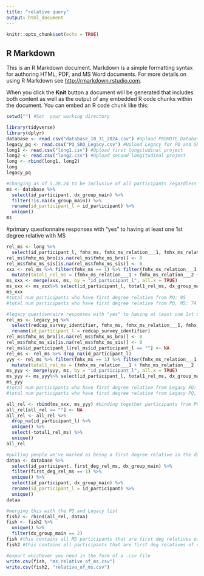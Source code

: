 ```yaml
---
title: "relative query"
output: html_document
---
```


```r
knitr::opts_chunk$set(echo = TRUE)
```

## R Markdown

This is an R Markdown document. Markdown is a simple formatting syntax for authoring HTML, PDF, and MS Word documents. For more details on using R Markdown see <http://rmarkdown.rstudio.com>.

When you click the **Knit** button a document will be generated that includes both content as well as the output of any embedded R code chunks within the document. You can embed an R code chunk like this:


```r
setwd("") #Set  your working directory

library(tidyverse)
library(dplyr)
database <- read.csv("database_10_31_2024.csv") #Upload PROMOTE Database
legacy_pq <- read.csv("PQ_SRO_Legacy.csv") #Upload Legacy for PQ and SRO
long1 <- read.csv("long1.csv") #Upload first longitudinal project
long2 <- read.csv("long2.csv") #Upload second longitudinal project
long <- rbind(long1, long2)
long
legacy_pq
```


```r
#changing as of 5.28.24 to be inclusive of all participants regardless of their subject group, at the end of the query will filter down to just MS participants as well (but leaving this named ms, don't be misled)
ms <- database %>% 
  select(id_participant, dx_group_main) %>% 
  filter(!is.na(dx_group_main)) %>% 
  rename(id_participant_l = id_participant) %>% 
  unique()
ms
```
#primary questionnaire responses with "yes" to having at least one 1st degree relative with MS
```r
rel_ms <- long %>% 
  select(id_participant_l, fmhx_ms, fmhx_ms_relation___1, fmhx_ms_relation___2, fmhx_ms_relation___5, fmhx_ms_relation___6, fmhx_ms_bro, fmhx_ms_sis)
rel_ms$fmhx_ms_bro[is.na(rel_ms$fmhx_ms_bro)] <- 0
rel_ms$fmhx_ms_sis[is.na(rel_ms$fmhx_ms_sis)] <- 0
xxx <- rel_ms %>% filter(fmhx_ms == 1) %>% filter(fmhx_ms_relation___1 == 1 | fmhx_ms_relation___2 == 1 | fmhx_ms_relation___5 == 1 | fmhx_ms_relation___6 == 1) %>% 
  mutate(total1_rel_ms = (fmhx_ms_relation___1 + fmhx_ms_relation___2 + fmhx_ms_bro + fmhx_ms_sis))
ms_xxx <- merge(xxx, ms, by = "id_participant_l", all.x = TRUE)
ms_xxx <- ms_xxx%>% select(id_participant_l, total1_rel_ms, dx_group_main)
ms_xxx
#total num participants who have first degree relative from PQ: 95
#total num participants who have first degree relative from PQ, MS: 74
```

```r
#legacy questionnaire responses with "yes" to having at least one 1st degree relative with MS
rel_ms <- legacy_pq %>% 
  select(redcap_survey_identifier, fmhx_ms, fmhx_ms_relation___1, fmhx_ms_relation___2, fmhx_ms_relation___5, fmhx_ms_relation___6, fmhx_ms_bro, fmhx_ms_sis) %>% 
  rename(id_participant_l = redcap_survey_identifier)
rel_ms$fmhx_ms_bro[is.na(rel_ms$fmhx_ms_bro)] <- 0
rel_ms$fmhx_ms_sis[is.na(rel_ms$fmhx_ms_sis)] <- 0
rel_ms$id_participant_l[rel_ms$id_participant_l == ""] <- NA
rel_ms <- rel_ms %>% drop_na(id_participant_l)
yyy <- rel_ms %>% filter(fmhx_ms == 1) %>% filter(fmhx_ms_relation___1 == 1 | fmhx_ms_relation___2 == 1 | fmhx_ms_relation___5 == 1 | fmhx_ms_relation___6 == 1) %>% 
  mutate(total1_rel_ms = (fmhx_ms_relation___1 + fmhx_ms_relation___2 + fmhx_ms_bro + fmhx_ms_sis)) %>% select(id_participant_l, total1_rel_ms)
ms_yyy <- merge(yyy, ms, by = "id_participant_l", all.x = TRUE)
ms_yyy <- ms_yyy%>% select(id_participant_l, total1_rel_ms, dx_group_main)
ms_yyy
#total num participants who have first degree relative from Legacy PQ: 59
#total num participants who have first degree relative from Legacy PQ, MS: 58
```
```r
all_rel <- rbind(ms_xxx, ms_yyy) #binding together participants from PQ and Legacy
all_rel[all_rel == ""] <- NA
all_rel <- all_rel %>% 
  drop_na(id_participant_l) %>% 
  unique() %>% 
  select(-total1_rel_ms) %>% 
  unique()
all_rel
```

```r
#pulling people we've marked as being a first degree relative in the database
dataa <- database %>% 
  select(id_participant, first_deg_rel_ms, dx_group_main) %>% 
  filter(first_deg_rel_ms == 1) %>% 
  unique() %>% 
  select(id_participant, dx_group_main) %>% 
  rename(id_participant_l = id_participant) %>% 
  unique()
dataa
```

```r
#merging this with the PQ and Legacy list
fish2 <- rbind(all_rel, dataa)
fish <- fish2 %>% 
  unique() %>% 
  filter(dx_group_main == 2)
fish #this contains all MS participants that are first deg relatives of someone with MS
fish2 #this contains all participants that are first deg relatives of someone with MS

#export whichever you need in the form of a .csv file
write.csv(fish, "ms_relative_of_ms.csv")
write.csv(fish2, "relative_of_ms.csv")
```




















